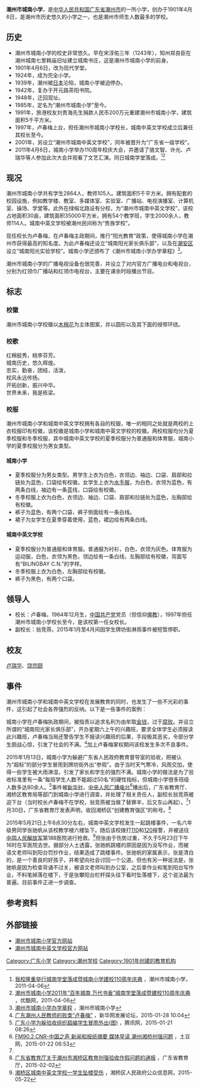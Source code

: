 {{Infobox School
| name=潮州市城南小学| other_name=Chaozhou Chengnan Primary School
| image =
| motto = 忠实 勤奋 团结 活泼
| established = 1901年4月6日
| type = [[小学|小学]]
| grades = 一年级到六年级
| principal = 卢春梅
| staff = 105
| students = 2864
| colors = 
| magazine = 
| address = {{PRC}}[[广东省|广东省]][[潮州市|潮州市]][[湘桥区|湘桥区]]环城西路38号
| website = http://www.cz-cnxx.com/cnxx/
}}
{{Infobox School
|name=潮州市城南中英文学校
| other_name=Chaozhou Chinese & English School
| image =
| motto = 忠实 勤奋 团结 活泼
| established = 2001年
| type = [[小学|小学]]
| grades = 一年级到六年级
| principal = 卢春梅
| staff = 114
| students = 2000
| colors = 
| magazine = 
| address = {{PRC}}[[广东省|广东省]][[潮州市|潮州市]][[湘桥区|湘桥区]]绿榕北路
| website = http://www.cz-cnxx.com/cnces/
}}

'''潮州市城南小学'''，是[[中华人民共和国|中华人民共和国]][[广东省|广东省]][[潮州市|潮州市]]的一所小学，创办于1901年4月6日，是潮州市历史悠久的小学之一，也是潮州市师生人数最多的学校。

== 历史 ==
* 潮州市城南小学的校史非常悠久。早在宋淳佑三年（1243年），知州郑良臣在潮州城南七里韩庙旧址建立城南书庄，这是潮州市城南小学的前身。
* 1901年4月6日，改为现代学堂。
* 1924年，成为完全小学。
* 1939年，潮州被[[日本|日本]]沦陷，城南小学被迫停办。
* 1942年，复办于开元路茶阳书院。
* 1948年，迁回现址。
* 1985年，定名为“潮州市城南小学”至今。
* 1991年，旅港校友刘贵海先生捐款人民币200万元重建潮州市城南小学，建筑面积5千平方米。
* 1997年，卢春梅上台，担任潮州市城南小学校长，城南中英文学校成立后兼任其校长至今。
* 2001年，另设立“潮州市城南中英文学校”，同年被晋升为“广东省一级学校”。
* 2011年4月6日，城南小学举办110周年校庆大会，并邀请了骆文智、许光、卢瑞华等人参加此次大会并观看了文艺汇演。同日城南学堂落成。<ref>[http://www.cz-cnxx.com/cnxx/viewtopic.asp?topic=88 我校隆重举行城南学堂落成暨城南小学建校110周年庆典] {{Wayback|url=http://www.cz-cnxx.com/cnxx/viewtopic.asp?topic=88 |date=20150417051030 }}，潮州市城南小学，2011-04-06</ref><ref>[http://www.youku.com/playlist_show/id_6104312.html?sf=10100 潮州市城南小学2011年“百年城南 万代书香”城南学堂落成暨建校110周年庆典] {{Wayback|url=http://www.youku.com/playlist_show/id_6104312.html?sf=10100 |date=20150526162009 }}，优酷网，2011-04-06</ref>

== 现况 ==
潮州市城南小学共有学生2864人，教师105人。建筑面积5千平方米。拥有配套的校园设施，例如教学楼、教室、多媒体室、实验室、广播站、电视演播室、计算机室、操场、学堂等。此外在绿榕北路设有分校，为“潮州市城南中英文学校”，该校占地面积30亩，建筑面积35000平方米，拥有54个教学班，学生2000余人，教师114人。城南中英文学校被潮州民间称为“贵族学校”。

现任校长为卢春梅，在卢春梅主政期间，推行“阳光教育”政策，使得城南小学在潮州市获得最高的知名度。为此卢春梅还设立“城南阳光家长俱乐部”，以及在[[潮安区|潮安区]]设立“城南阳光实验学校”。城南小学还颁布了《潮州市城南小学办学章程》<ref>[http://www.cz-cnxx.com/cnxx/viewtopic.asp?topic=65 潮州市城南小学办学章程] {{Wayback|url=http://www.cz-cnxx.com/cnxx/viewtopic.asp?topic=65 |date=20150526153338 }}，潮州市城南小学</ref>。

潮州市城南小学的广播电视设备也很完善，并设立了对内官方广播电台和电视台，分别为红领巾广播站和红领巾电视台，主要在课余时段播出节目。

== 标志 ==
=== 校徽 ===
潮州市城南小学校徽以[[木棉花|木棉花]]为主体图案，并以圆形以及其下面的绶带环绕。

=== 校歌 ===
红棉挺秀，桃李芬芳。<br>
城南历史，悠久辉煌。<br>
忠实，勤奋，团结，活泼，<br>
校风永远传扬。<br>
开拓创新，振兴中华。<br>
世界未来，我是栋梁。

=== 校服 ===
潮州市城南小学和城南中英文学校拥有各自的校服，唯一的相同之处就是两校的上衣校服印有校徽，该校徽是城南小学和城南中英文学校的校徽。两校校服均分为夏季校服和冬季校服，其中城南中英文学校的夏季校服分为普通服和体育服，城南小学的夏季校服分为男女类型。

==== 城南小学 ====
* 夏季校服分为男女类型。男学生上衣为白色，衣领边、袖边、口袋、肩部和拉链处为蓝色，口袋绘有校徽。女学生上衣为[[水手服|水手服]]，为白色，衣领为蓝色，有两条白线，袖边有一条蓝线，口袋绘有校徽。
* 冬季校服上衣为白色，衣领边、袖边、口袋、肩部和拉链处为蓝色，左胸部绘有校徽。
* 裤子为蓝色，有两个口袋，裤子侧面绘有一条白线。
* 裙子为女学生在夏季穿着使用，蓝色，裙边绘有两条白线。

==== 城南中英文学校 ====
* 夏季校服分为普通服和体育服。普通服为衬衫，白色，衣领为灰色。体育服为运动服，白色，衣领为黑色，领边绘有一条白线，左胸部绘有校徽，背面写有“BILINGBAY C.N.”的字样。
* 冬季校服上衣为白色，左胸部绘有校徽。
* 裤子为黑色，有两个口袋。

== 领导人 ==
* 校长：卢春梅，1964年12月生，[[中国共产党|中国共产党]]党员（但信仰[[佛教|佛教]]），1997年担任潮州市城南小学校长至今，是该校第一任女校长。
* 副校长：翁竞燕，2015年1月至4月间因学生牌坊街淋雨事件被短暂停职。

== 校友 ==
[[卢瑞华|卢瑞华]]、[[饶宗颐|饶宗颐]]

== 事件 ==
潮州市城南小学和城南中英文学校在发展教育的同时，也发生了一些不光彩的事件，这引起了社会各界强烈的反响。以下是一些事件的案例：

城南小学在卢春梅执政期间，被指责以追求名利为由牟取[[金钱|金钱]]，过于[[政治腐败|腐败]]。并设立所谓的“城南阳光家长俱乐部”，开办星期六上午的兴趣班，要求全体学生必须报读此兴趣班，卢春梅当局还警告学生不报读兴趣班的后果，手段极其恶劣，令部分学生胆战心惊，引发了社会的不满。<ref name="#1">[http://forum.home.news.cn/thread/135278594/1.html 广东潮州人民教师的败类“卢春梅”] {{Wayback|url=http://forum.home.news.cn/thread/135278594/1.html |date=20150524154729 }}，新华网发展论坛，2015-01-28 10:04</ref>加上卢春梅掌权期间该校发生多次不良事件。

2015年1月13日，城南小学为躲避广东省人民政府教育督导室的验收，把被认为“超标”的部分学生冒雨到牌坊街外出“参观”。由于当时天气寒冷，风雨交加，使得一些学生被大雨淋湿，引发了家长和学生的强烈不满。城南小学的做法是为了验收标准里有一条“每班学生人数不能超过50名”的硬性指标，但城南小学很多班级人数多达80余人。<ref>[http://edu.qq.com/a/20150121/014682.htm 广东小学为躲验收组织超编学生冒雨外出(图)] {{Wayback|url=http://edu.qq.com/a/20150121/014682.htm |date=20170207120815 }}，腾讯网，2015-01-21 08:26</ref>事件被[[新华社|新华社]]、[[中央人民广播电台|中央人民广播电台]]<ref>[http://www.tudou.com/programs/view/ro9l0WSM-Vs/ FM90.2 CNR-中国之声 新闻和报纸摘要 媒体早读 潮州湘桥创强问题] {{Wayback|url=http://www.tudou.com/programs/view/ro9l0WSM-Vs/ |date=20170208033409 }}，土豆网，2015-01-22 06:53</ref>播出后，广东省教育厅、湘桥区教育局等部门到城南小学进行调查，并处理了相关责任人，副校长翁竞燕被迫下台（当时校长卢春梅不在学校，翁竞燕被当做了替罪羊，后又东山再起）。<ref name="#1"/>1月30日，广东省教育厅发表声明，收回湘桥区“创建教育强区”的称号。<ref>[http://www.gdhed.edu.cn/publicfiles/business/htmlfiles/gdjyt/tzgg/201502/483416.html 广东省教育厅关于潮州市湘桥区教育创强验收作假问题的通报] {{Wayback|url=http://www.gdhed.edu.cn/publicfiles/business/htmlfiles/gdjyt/tzgg/201502/483416.html |date=20150524173619 }}，广东省教育厅，2015-02-02</ref>

2015年5月21日上午8点30分左右，城南中英文学校发生一起跳楼事件，一名六年级男同学张驰帆从该校教学楼六楼坠下。随后该校拨打[[110|110]]和[[120|120]]报警，并被送往[[中国人民解放军|中国人民解放军]]第188医院进行抢救。<ref>[http://www.xiangqiao.gov.cn/art/art.aspx?itemid=11&id=5205 湘桥区城南中英文学校一学生坠楼受伤] {{Wayback|url=http://www.xiangqiao.gov.cn/art/art.aspx?itemid=11&id=5205 |date=20150524175222 }}，湘桥区人民政府公众信息网，2015-05-22</ref>但张由于伤势过重，不久于5月23日下午16时在军医院去世。据部分人士透露，张驰帆跳楼的原因是因为没写作业，而被语文老师叫到阳台罚抄作业，结果造成了跳楼事件。张驰帆的家属表示，张是清白的，是一个善良的好孩子，并希望向社会讨回一个公道。但也有另一种说法是，张驰帆是因为检查背诵不过关，被语文老师叫到办公室，之后拿作业和笔到阳台写作业，不料笔掉落在楼下，于是张攀阳台栏杆探头往下看时坠落楼下，这个说法最为普遍。目前事件正进一步调查。

== 参考资料 ==
{{reflist|2}}

== 外部链接 ==
* [https://web.archive.org/web/20150411115947/http://www.cz-cnxx.com/cnxx/ 潮州市城南小学官方网站]
* [https://web.archive.org/web/20150411113008/http://www.cz-cnxx.com/cnces/ 潮州市城南中英文学校官方网站]

[[Category:广东小学|Category:广东小学]]
[[Category:潮州学校|Category:潮州学校]]
[[Category:1901年创建的教育机构|Category:1901年创建的教育机构]]